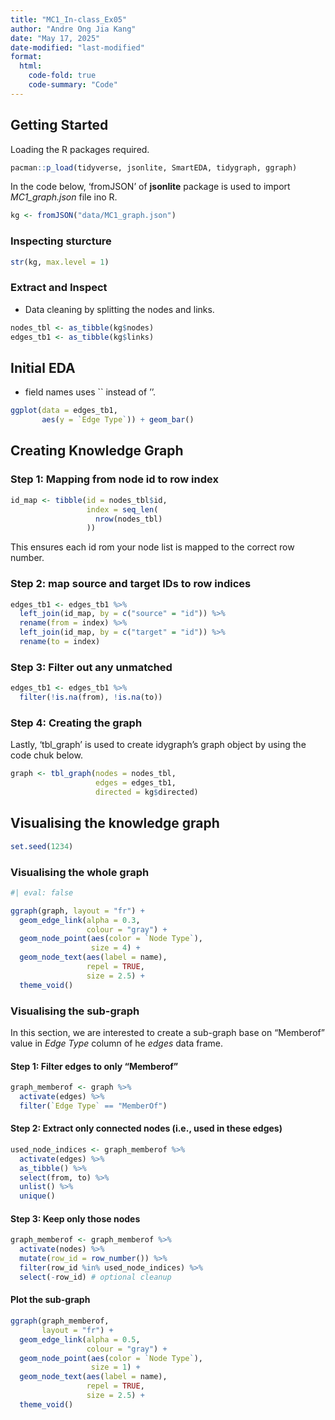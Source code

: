 ```yaml
---
title: "MC1_In-class_Ex05"
author: "Andre Ong Jia Kang"
date: "May 17, 2025"
date-modified: "last-modified"
format:
  html:
    code-fold: true
    code-summary: "Code"
---
```


## Getting Started

Loading the R packages required.

```r
pacman::p_load(tidyverse, jsonlite, SmartEDA, tidygraph, ggraph)
```

In the code below, 'fromJSON' of **jsonlite** package is used to import *MC1_graph.json* file ino R.

```r
kg <- fromJSON("data/MC1_graph.json")
```

### Inspecting sturcture

```r
str(kg, max.level = 1)
```

### Extract and Inspect

-   Data cleaning by splitting the nodes and links.

```r
nodes_tbl <- as_tibble(kg$nodes)
edges_tb1 <- as_tibble(kg$links)
```

## Initial EDA

::: {.callout-note title="Note"}
-   field names uses \`\` instead of ''.
:::

```r
ggplot(data = edges_tb1,
       aes(y = `Edge Type`)) + geom_bar()
```

## Creating Knowledge Graph

### Step 1: Mapping from node id to row index

```r
id_map <- tibble(id = nodes_tbl$id,
                 index = seq_len(
                   nrow(nodes_tbl)
                 ))
```

This ensures each id rom your node list is mapped to the correct row number.

### Step 2: map source and target IDs to row indices

```r
edges_tb1 <- edges_tb1 %>%
  left_join(id_map, by = c("source" = "id")) %>%
  rename(from = index) %>%
  left_join(id_map, by = c("target" = "id")) %>%
  rename(to = index)
```

### Step 3: Filter out any unmatched

```r
edges_tb1 <- edges_tb1 %>%
  filter(!is.na(from), !is.na(to))
```

### Step 4: Creating the graph

Lastly, 'tbl_graph' is used to create idygraph's graph object by using the code chuk below.

```r
graph <- tbl_graph(nodes = nodes_tbl,
                   edges = edges_tb1,
                   directed = kg$directed)
```

## Visualising the knowledge graph

```r
set.seed(1234)
```

### Visualising the whole graph

```r
#| eval: false

ggraph(graph, layout = "fr") + 
  geom_edge_link(alpha = 0.3,
                 colour = "gray") +
  geom_node_point(aes(color = `Node Type`),
                  size = 4) +
  geom_node_text(aes(label = name),
                 repel = TRUE, 
                 size = 2.5) +
  theme_void()
```

### Visualising the sub-graph

In this section, we are interested to create a sub-graph base on "Memberof" value in *Edge Type* column of he *edges* data frame.

#### Step 1: Filter edges to only "Memberof"

```r
graph_memberof <- graph %>%
  activate(edges) %>%
  filter(`Edge Type` == "MemberOf")
```

#### Step 2: Extract only connected nodes (i.e., used in these edges)

```r
used_node_indices <- graph_memberof %>%
  activate(edges) %>%
  as_tibble() %>%
  select(from, to) %>%
  unlist() %>%
  unique()
```

#### Step 3: Keep only those nodes

```r
graph_memberof <- graph_memberof %>%
  activate(nodes) %>%
  mutate(row_id = row_number()) %>%
  filter(row_id %in% used_node_indices) %>%
  select(-row_id) # optional cleanup
```

#### Plot the sub-graph

```r
ggraph(graph_memberof,
       layout = "fr") +
  geom_edge_link(alpha = 0.5,
                 colour = "gray") +
  geom_node_point(aes(color = `Node Type`),
                  size = 1) +
  geom_node_text(aes(label = name),
                 repel = TRUE,
                 size = 2.5) +
  theme_void()
```

